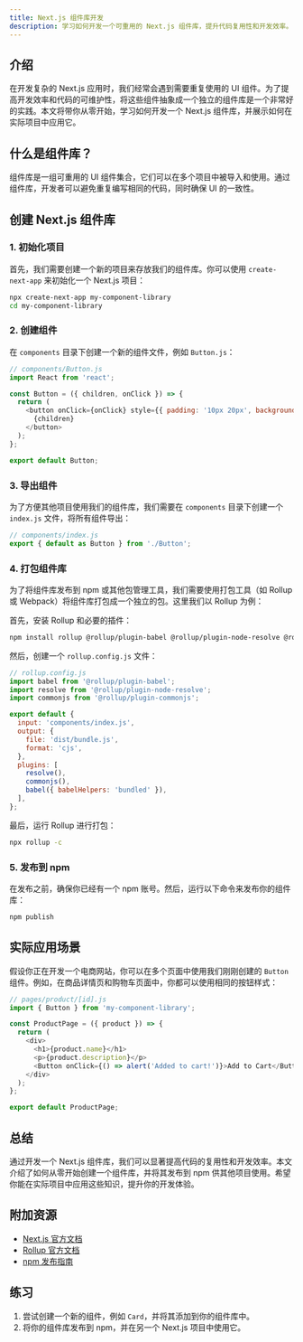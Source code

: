 ```yaml
---
title: Next.js 组件库开发
description: 学习如何开发一个可重用的 Next.js 组件库，提升代码复用性和开发效率。
---
```


## 介绍

在开发复杂的 Next.js 应用时，我们经常会遇到需要重复使用的 UI 组件。为了提高开发效率和代码的可维护性，将这些组件抽象成一个独立的组件库是一个非常好的实践。本文将带你从零开始，学习如何开发一个 Next.js 组件库，并展示如何在实际项目中应用它。

## 什么是组件库？

组件库是一组可重用的 UI 组件集合，它们可以在多个项目中被导入和使用。通过组件库，开发者可以避免重复编写相同的代码，同时确保 UI 的一致性。

## 创建 Next.js 组件库

### 1. 初始化项目

首先，我们需要创建一个新的项目来存放我们的组件库。你可以使用 `create-next-app` 来初始化一个 Next.js 项目：

```bash
npx create-next-app my-component-library
cd my-component-library
```

### 2. 创建组件

在 `components` 目录下创建一个新的组件文件，例如 `Button.js`：

```javascript
// components/Button.js
import React from 'react';

const Button = ({ children, onClick }) => {
  return (
    <button onClick={onClick} style={{ padding: '10px 20px', backgroundColor: '#0070f3', color: 'white', border: 'none', borderRadius: '5px' }}>
      {children}
    </button>
  );
};

export default Button;
```

### 3. 导出组件

为了方便其他项目使用我们的组件库，我们需要在 `components` 目录下创建一个 `index.js` 文件，将所有组件导出：

```javascript
// components/index.js
export { default as Button } from './Button';
```

### 4. 打包组件库

为了将组件库发布到 npm 或其他包管理工具，我们需要使用打包工具（如 Rollup 或 Webpack）将组件库打包成一个独立的包。这里我们以 Rollup 为例：

首先，安装 Rollup 和必要的插件：

```bash
npm install rollup @rollup/plugin-babel @rollup/plugin-node-resolve @rollup/plugin-commonjs --save-dev
```

然后，创建一个 `rollup.config.js` 文件：

```javascript
// rollup.config.js
import babel from '@rollup/plugin-babel';
import resolve from '@rollup/plugin-node-resolve';
import commonjs from '@rollup/plugin-commonjs';

export default {
  input: 'components/index.js',
  output: {
    file: 'dist/bundle.js',
    format: 'cjs',
  },
  plugins: [
    resolve(),
    commonjs(),
    babel({ babelHelpers: 'bundled' }),
  ],
};
```

最后，运行 Rollup 进行打包：

```bash
npx rollup -c
```

### 5. 发布到 npm

在发布之前，确保你已经有一个 npm 账号。然后，运行以下命令来发布你的组件库：

```bash
npm publish
```

## 实际应用场景

假设你正在开发一个电商网站，你可以在多个页面中使用我们刚刚创建的 `Button` 组件。例如，在商品详情页和购物车页面中，你都可以使用相同的按钮样式：

```javascript
// pages/product/[id].js
import { Button } from 'my-component-library';

const ProductPage = ({ product }) => {
  return (
    <div>
      <h1>{product.name}</h1>
      <p>{product.description}</p>
      <Button onClick={() => alert('Added to cart!')}>Add to Cart</Button>
    </div>
  );
};

export default ProductPage;
```

## 总结

通过开发一个 Next.js 组件库，我们可以显著提高代码的复用性和开发效率。本文介绍了如何从零开始创建一个组件库，并将其发布到 npm 供其他项目使用。希望你能在实际项目中应用这些知识，提升你的开发体验。

## 附加资源

- [Next.js 官方文档](https://nextjs.org/docs)
- [Rollup 官方文档](https://rollupjs.org/guide/en/)
- [npm 发布指南](https://docs.npmjs.com/packages-and-modules/contributing-packages-to-the-registry)

## 练习

1. 尝试创建一个新的组件，例如 `Card`，并将其添加到你的组件库中。
2. 将你的组件库发布到 npm，并在另一个 Next.js 项目中使用它。
